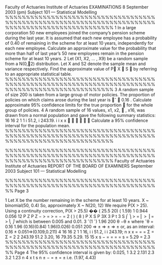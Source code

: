 
Faculty of Actuaries Institute of Actuaries
EXAMINATIONS
8 September 2003 (pm)
Subject 101 — Statistical Modelling
%%%%%%%%%%%%%%%%%%%%%%%%%%%%%%%%%%%%%%%%%%%%%%%%%%%%%%%%%%%%%%%%%%%%%%%%%%%%%%%%%%%%%%%%%%%%%%%%%%
1 In a large corporation 50 new employees joined the company’s pension scheme
during the last year. It is assumed that each new employee has a probability of 0.40
of remaining in the scheme for at least 10 years, independently for each new
employee.
Calculate an approximate value for the probability that more than half of last year’s
50 new employees remain in the pension scheme for at least 10 years. 
2 Let (X1, X2, … , X9) be a random sample from a N(0,2) distribution. Let X and
S2 denote the sample mean and variance respectively.
Find the approximate value of P X  S  by referring to an appropriate statistical
table. 
%%%%%%%%%%%%%%%%%%%%%%%%%%%%%%%%%%%%%%%%%%%%%%%%%%%%%%%%%%%%%%%%%%%%%%%%%%%%%%%%%%%%%%%%%%%%%%%%%%
3 A random sample of size 200 is taken from a large group of motor policies. The
proportion of policies on which claims arose during the last year is ˆ  0.16 .
Calculate approximate 95% confidence limits for the true proportion  for the whole
group of policies. 
4 A random sample of 16 values, x1, x2,  , x16, was drawn from a normal population
and gave the following summary statistics:
16 16
2
1 1
i 51.2, i 243.19.
i i
x x
 
   
Calculate a 95% confidence interval for the population mean. 
%%%%%%%%%%%%%%%%%%%%%%%%%%%%%%%%%%%%%%%%%%%%%%%%%%%%%%%%%%%%%%%%%%%%%%%%%%%%%%%%%%%%%%%%%%%%%%%%%%


%%%%%%%%%%%%%%%%%%%%%%%%%%%%%%%%%%%%%%%%%%%%%%%%%%%%%%%%%%%%%%%%%%%%%%%%%%%%%%%%%%%%%%%%%%%%%%%%%%
Faculty of Actuaries Institute of Actuaries
REPORT OF THE BOARD OF EXAMINERS
September 2003
Subject 101 — Statistical Modelling

%%%%%%%%%%%%%%%%%%%%%%%%%%%%%%%%%%%%%%%%%%%%%%%%%%%%%%%%%%%%%%%%%%%%%%%%%%
Page 3

1 Let X be the number remaining in the scheme for at least 10 years.
X ~ binomial(50, 0.4)
So, approximately X ~ N(20, 12)
We require P(X > 25).
Using a continuity correction,
P(X > 25.5) �� ( 25.5 20) ( 1.59) 1 0.944 0.056
12
P Z P Z −
> = > = − =
2 ( ) ( 8 )
P X S P 3X 3 P t 3
S
⎛ ⎞
> = ⎜ > ⎟ = >
⎝ ⎠
which is between 0.005 and 0.01.
3 ˆ(1 ˆ) 1.96
200
θ −θ
± where ˆθ = 0.16
1.96 (0.16)(0.84) 1.96(0.026) 0.051
200
⇒ ± ⇒ ± ⇒ ±
or, as an interval: 0.16 ± 0.051⇒(0.109,0.211)
4 16 16 2
1 1 16, i i 51.2, i i 243.19; n x x = = = Σ = Σ =
2
2
243.19 51.2 3.20, 16 79.35 5.29.
15 15
x s
−
= = = =
s = 5.29 = 2.3
%%%%%%%%%%%%%%%%%%%%%%%%%%%%%%%%%%%%%%%%%%%%%%%%%%%%%%%%%%%%%%%%%%%%%%%%%%
Page 4
The 95% confidence interval is given by:
0.025, 1
3.2 2.131 2.3 3.2 1.23
n 4
x t s
n ± − = ± = ±
i.e. (1.97, 4.43)
